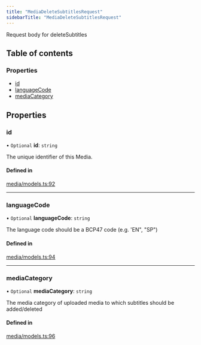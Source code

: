 ```yaml
---
title: "MediaDeleteSubtitlesRequest"
sidebarTitle: "MediaDeleteSubtitlesRequest"
---
```


Request body for deleteSubtitles

## Table of contents

### Properties

- [id](/xdks/typescript/reference/interfaces/MediaDeleteSubtitlesRequest#id)
- [languageCode](/xdks/typescript/reference/interfaces/MediaDeleteSubtitlesRequest#languagecode)
- [mediaCategory](/xdks/typescript/reference/interfaces/MediaDeleteSubtitlesRequest#mediacategory)

## Properties

### id

• `Optional` **id**: `string`

The unique identifier of this Media.

#### Defined in

[media/models.ts:92](https://github.com/xdevplatform/xdk/blob/298ca9350d035e40e7c8ee0753c50052819a41e2/xdk/typescript/src/media/models.ts#L92)

___

### languageCode

• `Optional` **languageCode**: `string`

The language code should be a BCP47 code (e.g. 'EN", "SP")

#### Defined in

[media/models.ts:94](https://github.com/xdevplatform/xdk/blob/298ca9350d035e40e7c8ee0753c50052819a41e2/xdk/typescript/src/media/models.ts#L94)

___

### mediaCategory

• `Optional` **mediaCategory**: `string`

The media category of uploaded media to which subtitles should be added/deleted

#### Defined in

[media/models.ts:96](https://github.com/xdevplatform/xdk/blob/298ca9350d035e40e7c8ee0753c50052819a41e2/xdk/typescript/src/media/models.ts#L96)

